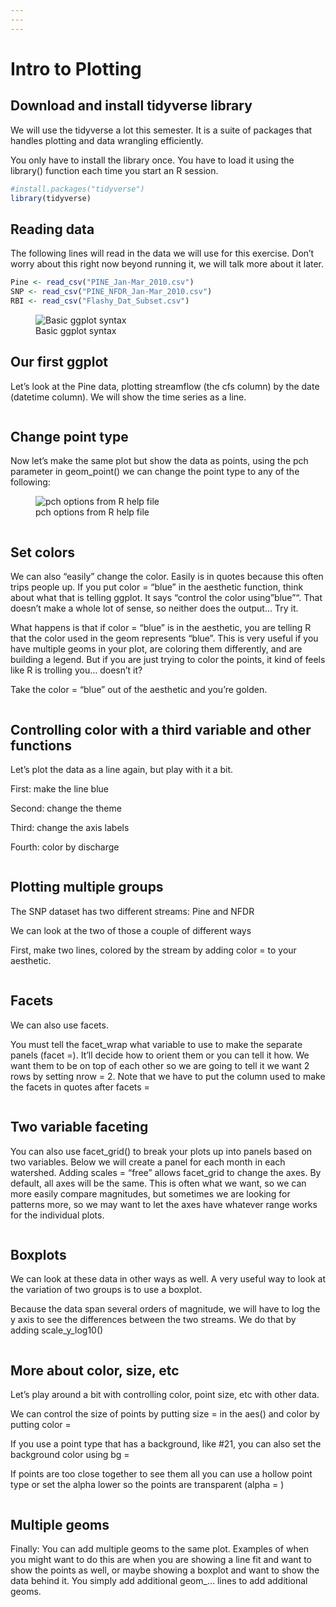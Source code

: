 ```yaml
---
---
---
```


# Intro to Plotting {#Plotting}

## Download and install tidyverse library

We will use the tidyverse a lot this semester. It is a suite of packages that handles plotting and data wrangling efficiently.

You only have to install the library once. You have to load it using the library() function each time you start an R session.

```r
#install.packages("tidyverse")
library(tidyverse)

```

## Reading data

The following lines will read in the data we will use for this exercise. Don't worry about this right now beyond running it, we will talk more about it later.

```r
Pine <- read_csv("PINE_Jan-Mar_2010.csv") 
SNP <- read_csv("PINE_NFDR_Jan-Mar_2010.csv")
RBI <- read_csv("Flashy_Dat_Subset.csv")
```

![Basic ggplot syntax](images/GGplot%20syntax.png "GGplot syntax")

## Our first ggplot

Let's look at the Pine data, plotting streamflow (the cfs column) by the date (datetime column). We will show the time series as a line.

```r

```

## Change point type

Now let's make the same plot but show the data as points, using the pch parameter in geom_point() we can change the point type to any of the following:

![pch options from R help file](images/pch.png "pch values and points from R help file")

```r

```

## Set colors

We can also "easily" change the color. Easily is in quotes because this often trips people up. If you put color = "blue" in the aesthetic function, think about what that is telling ggplot. It says "control the color using"blue"". That doesn't make a whole lot of sense, so neither does the output... Try it.

What happens is that if color = "blue" is in the aesthetic, you are telling R that the color used in the geom represents "blue". This is very useful if you have multiple geoms in your plot, are coloring them differently, and are building a legend. But if you are just trying to color the points, it kind of feels like R is trolling you... doesn't it?

Take the color = "blue" out of the aesthetic and you're golden.

```r

```

## Controlling color with a third variable and other functions

Let's plot the data as a line again, but play with it a bit.

First: make the line blue

Second: change the theme

Third: change the axis labels

Fourth: color by discharge

```r

```

## Plotting multiple groups

The SNP dataset has two different streams: Pine and NFDR

We can look at the two of those a couple of different ways

First, make two lines, colored by the stream by adding color = to your aesthetic.

```r

```

## Facets

We can also use facets.

You must tell the facet_wrap what variable to use to make the separate panels (facet =). It'll decide how to orient them or you can tell it how. We want them to be on top of each other so we are going to tell it we want 2 rows by setting nrow = 2. Note that we have to put the column used to make the facets in quotes after facets =

```r

```

## Two variable faceting

You can also use facet_grid() to break your plots up into panels based on two variables. Below we will create a panel for each month in each watershed. Adding scales = "free" allows facet_grid to change the axes. By default, all axes will be the same. This is often what we want, so we can more easily compare magnitudes, but sometimes we are looking for patterns more, so we may want to let the axes have whatever range works for the individual plots.

```r

```

## Boxplots

We can look at these data in other ways as well. A very useful way to look at the variation of two groups is to use a boxplot.

Because the data span several orders of magnitude, we will have to log the y axis to see the differences between the two streams. We do that by adding scale_y_log10()

```r

```

## More about color, size, etc

Let's play around a bit with controlling color, point size, etc with other data.

We can control the size of points by putting size = in the aes() and color by putting color =

If you use a point type that has a background, like #21, you can also set the background color using bg =

If points are too close together to see them all you can use a hollow point type or set the alpha lower so the points are transparent (alpha = )

```r

```

## Multiple geoms

Finally: You can add multiple geoms to the same plot. Examples of when you might want to do this are when you are showing a line fit and want to show the points as well, or maybe showing a boxplot and want to show the data behind it. You simply add additional geom\_... lines to add additional geoms.

```r

```
